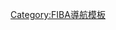 {{Navbox
| name  = 歐洲籃球協會男子隊
| title = 歐洲籃球協會男子國家籃球隊
|listclass = hlist
| state = {{{state|autocollapse}}}
|titlestyle= background:#FFA500;
|list1=
* [[阿爾巴尼亞國家男子籃球隊|阿爾巴尼亞]]
* [[安道爾國家男子籃球隊|安道爾]]
* [[亞美尼亞國家男子籃球隊|亞美尼亞]]
* [[奧地利國家男子籃球隊|奧地利]]
* [[亞塞拜然國家男子籃球隊|亞塞拜然]]
* [[白俄羅斯國家男子籃球隊|白俄羅斯]]
* [[比利時國家男子籃球隊|比利時]]
* [[波士尼亞與赫塞哥維納國家男子籃球隊|波士尼亞與赫塞哥維納]]
* [[保加利亞國家男子籃球隊|保加利亞]]
* [[克罗地亚国家男子篮球队|克羅埃西亞]]
* [[賽普勒斯國家男子籃球隊|賽普勒斯]]
* [[捷克國家男子籃球隊|捷克]]
* [[丹麥國家男子籃球隊|丹麥]]
* [[愛沙尼亞國家男子籃球隊|愛沙尼亞]]
* [[芬蘭國家男子籃球隊|芬蘭]]
* [[法國國家男子籃球隊|法國]]
* [[喬治亞國家男子籃球隊|喬治亞]]
* [[德國國家男子籃球隊|德國]]
* [[直布羅陀國家男子籃球隊|直布羅陀]]
* [[英國國家男子籃球隊|英國]]
** [[英格蘭國家男子籃球隊|英格蘭]]
** [[蘇格蘭國家男子籃球隊|蘇格蘭]]
* [[希臘國家男子籃球隊|希臘]]
* [[匈牙利國家男子籃球隊|匈牙利]]
* [[冰島國家男子籃球隊|冰島]]
* [[愛爾蘭國家男子籃球隊|愛爾蘭]]
* [[以色列國家男子籃球隊|以色列]]
* [[義大利國家男子籃球隊|義大利]]
* [[拉脫維亞國家男子籃球隊|拉脫維亞]]
* [[立陶宛國家男子籃球隊|立陶宛]]
* [[盧森堡國家男子籃球隊|盧森堡]]
* [[馬其頓國家男子籃球隊|馬其頓]]
* [[馬爾他國家男子籃球隊|馬爾他]]
* [[摩爾多瓦國家男子籃球隊|摩爾多瓦]]
* [[摩納哥國家男子籃球隊|摩納哥]]
* [[蒙特內哥羅國家男子籃球隊|蒙特內哥羅]]
* [[荷蘭國家男子籃球隊|荷蘭]]
* [[挪威國家男子籃球隊|挪威]]
* [[波蘭國家男子籃球隊|波蘭]]
* [[葡萄牙國家男子籃球隊|葡萄牙]]
* [[羅馬尼亞國家男子籃球隊|羅馬尼亞]]
* [[俄羅斯國家男子籃球隊|俄羅斯]]
* [[聖馬利諾國家男子籃球隊|聖馬利諾]]
* [[塞爾維亞國家男子籃球隊|塞爾維亞]]
* [[斯洛伐克國家男子籃球隊|斯洛伐克]]
* [[斯洛維尼亞國家男子籃球隊|斯洛維尼亞]]
* [[西班牙國家男子籃球隊|西班牙]]
* [[瑞典國家男子籃球隊|瑞典]]
* [[瑞士國家男子籃球隊|瑞士]]
* [[土耳其國家男子籃球隊|土耳其]]
* [[烏克蘭國家男子籃球隊|烏克蘭]]
* [[威爾斯國家男子籃球隊|威爾斯]]

|list2 = 
* 已解散：[[捷克斯洛伐克國家男子籃球隊|捷克斯洛伐克]]
* [[東德國家男子籃球隊|東德]]
* [[蘇聯國家男子籃球隊|蘇聯]]
* [[南斯拉夫國家男子籃球隊|南斯拉夫]]
}}<noinclude>
{{collapsible option}}
[[Category:FIBA導航模板]]
</noinclude>
